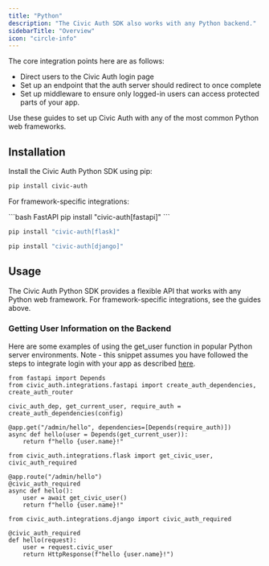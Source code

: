 ```yaml
---
title: "Python"
description: "The Civic Auth SDK also works with any Python backend."
sidebarTitle: "Overview"
icon: "circle-info"
---
```


The core integration points here are as follows:

- Direct users to the Civic Auth login page
- Set up an endpoint that the auth server should redirect to once complete
- Set up middleware to ensure only logged-in users can access protected parts of your app.

Use these guides to set up Civic Auth with any of the most common Python web frameworks.

<CardGroup cols={3}>
  <Card title="FastAPI" href="/integration/python/fastapi" img="/images/auth/integration/fastapi.png">
    
  </Card>
  <Card title="Flask" href="/integration/python/flask" img="/images/auth/integration/flask.png">
    
  </Card>
  <Card title="Django" href="/integration/python/django" img="/images/auth/integration/django.png">
    
  </Card>
</CardGroup>

## Installation

Install the Civic Auth Python SDK using pip:

```bash
pip install civic-auth
```

For framework-specific integrations:

<CodeGroup>
```bash FastAPI
pip install "civic-auth[fastapi]"
```

```bash Flask
pip install "civic-auth[flask]"
```

```bash Django
pip install "civic-auth[django]"
```
</CodeGroup>

## Usage

The Civic Auth Python SDK provides a flexible API that works with any Python web framework. For framework-specific integrations, see the guides above.

### Getting User Information on the Backend

Here are some examples of using the get_user function in popular Python server environments. Note - this snippet assumes you have followed the steps to integrate login with your app as described [here](/integration/python).

<CodeGroup>

```fastapi FastAPI
from fastapi import Depends
from civic_auth.integrations.fastapi import create_auth_dependencies, create_auth_router

civic_auth_dep, get_current_user, require_auth = create_auth_dependencies(config)

@app.get("/admin/hello", dependencies=[Depends(require_auth)])
async def hello(user = Depends(get_current_user)):
    return f"hello {user.name}!"
```


```flask Flask
from civic_auth.integrations.flask import get_civic_user, civic_auth_required

@app.route("/admin/hello")
@civic_auth_required
async def hello():
    user = await get_civic_user()
    return f"hello {user.name}!"
```


```django Django
from civic_auth.integrations.django import civic_auth_required

@civic_auth_required
def hello(request):
    user = request.civic_user
    return HttpResponse(f"hello {user.name}!")
```

</CodeGroup>
